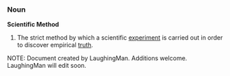 ===Noun===
'''Scientific Method'''

#The strict method by which a scientific [[experiment]] is carried out in order to discover empirical [[truth]].

NOTE: Document created by LaughingMan. Additions welcome. LaughingMan will edit soon.